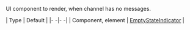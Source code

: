 UI component to render, when channel has no messages.

| Type | Default |
|- -|- -|
| Component, element | [EmptyStateIndicator](https://github.com/GetStream/stream-chat-react-native/blob/master/package/src/components/Indicators/EmptyStateIndicator.tsx) |
